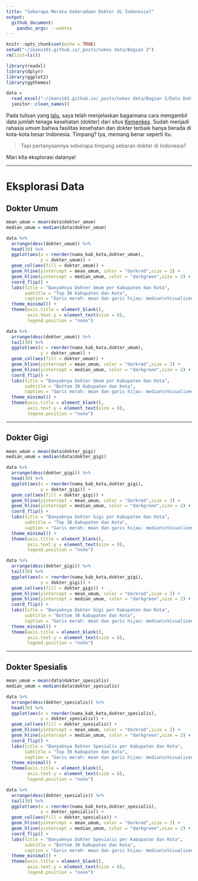 ```yaml
---
title: "Seberapa Merata Keberadaan Dokter di Indonesia?"
output: 
  github_document:
    pandoc_args: --webtex
---
```


```r
knitr::opts_chunk$set(echo = TRUE)
setwd("~/ikanx101.github.io/_posts/nakes data/Bagian 3")
rm(list=ls())

library(readxl)
library(dplyr)
library(ggplot2)
library(ggthemes)

data = 
  read_excel("~/ikanx101.github.io/_posts/nakes data/Bagian 2/Data Dokter.xlsx") %>% 
  janitor::clean_names()
```

Pada tulisan yang [lalu](https://ikanx101.com/blog/nakes-part-2/), saya telah menjelaskan bagaimana cara mengambil data jumlah tenaga kesehatan (dokter) dari situs [Kemenkes](http://bppsdmk.kemkes.go.id/info_sdmk/info/index?rumpun=101). Sudah menjadi rahasia umum bahwa fasilitas kesehatan dan dokter terbaik hanya berada di kota-kota besar Indonesia. Timpang? Iya, memang benar seperti itu. 

> Tapi pertanyaannya seberapa timpang sebaran dokter di Indonesia?

Mari kita eksplorasi datanya!

---

# Eksplorasi Data

## Dokter Umum

```r
mean_umum = mean(data$dokter_umum)
median_umum = median(data$dokter_umum)

data %>% 
  arrange(desc(dokter_umum)) %>% 
  head(30) %>% 
  ggplot(aes(x = reorder(nama_kab_kota,dokter_umum),
             y = dokter_umum)) +
  geom_col(aes(fill = dokter_umum)) +
  geom_hline(yintercept = mean_umum, color = "darkred",size = 2) +
  geom_hline(yintercept = median_umum, color = "darkgreen",size = 2) +
  coord_flip() +
  labs(title = "Banyaknya Dokter Umum per Kabupaten dan Kota",
       subtitle = "Top 30 Kabupaten dan Kota",
       caption = "Garis merah: mean dan garis hijau: median\nVisualized using R\nikanx101.com") +
  theme_minimal() +
  theme(axis.title = element_blank(),
        axis.text.y = element_text(size = 8),
        legend.position = "none")
```


```r
data %>% 
  arrange(desc(dokter_umum)) %>% 
  tail(30) %>% 
  ggplot(aes(x = reorder(nama_kab_kota,dokter_umum),
             y = dokter_umum)) +
  geom_col(aes(fill = dokter_umum)) +
  geom_hline(yintercept = mean_umum, color = "darkred",size = 2) +
  geom_hline(yintercept = median_umum, color = "darkgreen",size = 2) +
  coord_flip() +
  labs(title = "Banyaknya Dokter Umum per Kabupaten dan Kota",
       subtitle = "Bottom 30 Kabupaten dan Kota",
       caption = "Garis merah: mean dan garis hijau: median\nVisualized using R\nikanx101.com") +
  theme_minimal() +
  theme(axis.title = element_blank(),
        axis.text.y = element_text(size = 8),
        legend.position = "none")
```

---

## Dokter Gigi

```r
mean_umum = mean(data$dokter_gigi)
median_umum = median(data$dokter_gigi)

data %>% 
  arrange(desc(dokter_gigi)) %>% 
  head(30) %>% 
  ggplot(aes(x = reorder(nama_kab_kota,dokter_gigi),
             y = dokter_gigi)) +
  geom_col(aes(fill = dokter_gigi)) +
  geom_hline(yintercept = mean_umum, color = "darkred",size = 2) +
  geom_hline(yintercept = median_umum, color = "darkgreen",size = 2) +
  coord_flip() +
  labs(title = "Banyaknya Dokter Gigi per Kabupaten dan Kota",
       subtitle = "Top 30 Kabupaten dan Kota",
       caption = "Garis merah: mean dan garis hijau: median\nVisualized using R\nikanx101.com") +
  theme_minimal() +
  theme(axis.title = element_blank(),
        axis.text.y = element_text(size = 8),
        legend.position = "none")
```


```r
data %>% 
  arrange(desc(dokter_gigi)) %>% 
  tail(30) %>% 
  ggplot(aes(x = reorder(nama_kab_kota,dokter_gigi),
             y = dokter_gigi)) +
  geom_col(aes(fill = dokter_gigi)) +
  geom_hline(yintercept = mean_umum, color = "darkred",size = 2) +
  geom_hline(yintercept = median_umum, color = "darkgreen",size = 2) +
  coord_flip() +
  labs(title = "Banyaknya Dokter Gigi per Kabupaten dan Kota",
       subtitle = "Bottom 30 Kabupaten dan Kota",
       caption = "Garis merah: mean dan garis hijau: median\nVisualized using R\nikanx101.com") +
  theme_minimal() +
  theme(axis.title = element_blank(),
        axis.text.y = element_text(size = 8),
        legend.position = "none")
```

---

## Dokter Spesialis

```r
mean_umum = mean(data$dokter_spesialis)
median_umum = median(data$dokter_spesialis)

data %>% 
  arrange(desc(dokter_spesialis)) %>% 
  head(30) %>% 
  ggplot(aes(x = reorder(nama_kab_kota,dokter_spesialis),
             y = dokter_spesialis)) +
  geom_col(aes(fill = dokter_spesialis)) +
  geom_hline(yintercept = mean_umum, color = "darkred",size = 2) +
  geom_hline(yintercept = median_umum, color = "darkgreen",size = 2) +
  coord_flip() +
  labs(title = "Banyaknya Dokter Spesialis per Kabupaten dan Kota",
       subtitle = "Top 30 Kabupaten dan Kota",
       caption = "Garis merah: mean dan garis hijau: median\nVisualized using R\nikanx101.com") +
  theme_minimal() +
  theme(axis.title = element_blank(),
        axis.text.y = element_text(size = 8),
        legend.position = "none")
```


```r
data %>% 
  arrange(desc(dokter_spesialis)) %>% 
  tail(30) %>% 
  ggplot(aes(x = reorder(nama_kab_kota,dokter_spesialis),
             y = dokter_spesialis)) +
  geom_col(aes(fill = dokter_spesialis)) +
  geom_hline(yintercept = mean_umum, color = "darkred",size = 2) +
  geom_hline(yintercept = median_umum, color = "darkgreen",size = 2) +
  coord_flip() +
  labs(title = "Banyaknya Dokter Spesialis per Kabupaten dan Kota",
       subtitle = "Bottom 30 Kabupaten dan Kota",
       caption = "Garis merah: mean dan garis hijau: median\nVisualized using R\nikanx101.com") +
  theme_minimal() +
  theme(axis.title = element_blank(),
        axis.text.y = element_text(size = 8),
        legend.position = "none")
```

